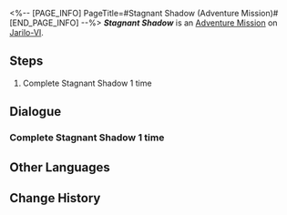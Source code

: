 <%-- [PAGE_INFO]
PageTitle=#Stagnant Shadow (Adventure Mission)#
[END_PAGE_INFO] --%>
{{Stub|Dialogue.}}
{{Mission Infobox
|id            = 4010128
|title         = Stagnant Shadow
|image         = <!--Mission Stagnant Shadow (Adventure Mission).png-->
|type          = Adventure
|event_name    = 
|chapter       = 
|requirements  = [[Adventure Mission]] ''[[Stagnant Shadow]]'' completed
|summary       = <!--official mission summary from Fate's Atlas-->
|characters    = Trailblazer
|startLocation = [[Jarilo-VI]] - [[Corridor of Fading Echoes]]
|world         = Jarilo-VI
|area          = Corridor of Fading Echoes
|prev          = 
|next          = 
|rewards       = Sparse Aether*3; Credit*2,000
}}
'''''Stagnant Shadow''''' is an [[Adventure Mission]] on [[Jarilo-VI]].

==Steps==
# Complete Stagnant Shadow 1 time

<!--
==Gameplay Notes==

--><!--
==Trial Character==

-->
==Dialogue==
{{Stub Dialogue}}
===Complete Stagnant Shadow 1 time{{subst:void|<!--401012801-->}}===
{{Mission Description|type=adventure|location=Corridor of Fading Echoes|Confirm the existence of the Stagnant Shadow, then destroy it.}}
{{Dialogue Start}}
{{Dialogue End}}

==Other Languages==
{{Other Languages
|en   = Stagnant Shadow
|zhs  = 「凝滞虚影」
|zht  = 「凝滯虛影」
|ja   = 「凝結虚影」
|ko   = 「정체된 허영」
|es   = Sombra paralizada
|fr   = Ombre stagnante
|ru   = Застойная тень
|th   = Stagnant Shadow
|vi   = "Hư Ảnh Ngưng Đọng"
|de   = Ruhender Schatten
|id   = "Stagnant Shadow"
|pt   = Sombra Estagnada
}}

==Change History==
{{Change History|1.0}}
